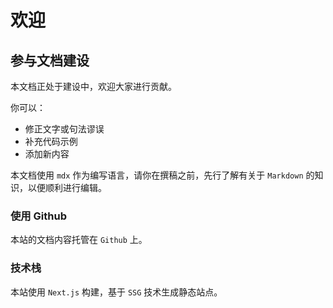 # 欢迎
## 参与文档建设
本文档正处于建设中，欢迎大家进行贡献。

你可以：
- 修正文字或句法谬误
- 补充代码示例
- 添加新内容

本文档使用 `mdx` 作为编写语言，请你在撰稿之前，先行了解有关于 `Markdown` 的知识，以便顺利进行编辑。

### 使用 Github
本站的文档内容托管在 `Github` 上。

### 技术栈
本站使用 `Next.js` 构建，基于 `SSG` 技术生成静态站点。

